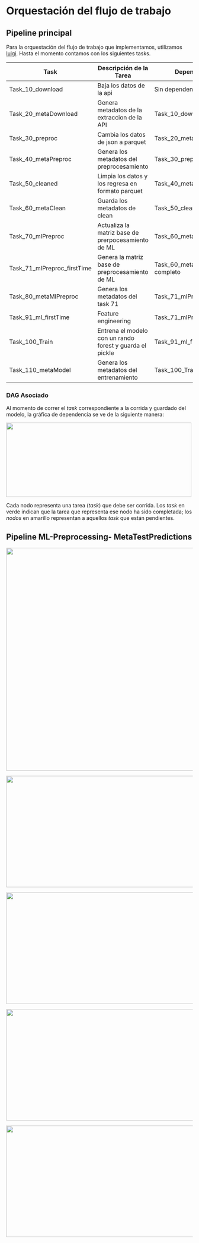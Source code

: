 # Orquestación del flujo de trabajo {#orquestacion}


## Pipeline principal

<div align="justify">

Para la orquestación del flujo de trabajo que implementamos, utilizamos [luigi](https://luigi.readthedocs.io/en/stable/index.html). Hasta el momento contamos con los siguientes tasks.

|Task| Descripción de la Tarea| Dependencias|
|-|-|-|
|Task_10_download |Baja los datos de la api | Sin dependencias|
|Task_20_metaDownload | Genera metadatos de la extraccion de la API |Task_10_download|
|Task_30_preproc|Cambia los datos de json a parquet| Task_20_metaDownload|
|Task_40_metaPreproc | Genera los metadatos del preprocesamiento| Task_30_preproc|
|Task_50_cleaned|Limpia los datos y los regresa en formato parquet|Task_40_metaPreproc|
Task_60_metaClean |Guarda los metadatos de clean| Task_50_cleaned|
Task_70_mlPreproc | Actualiza la matriz base de prerpocesamiento de ML|Task_60_metaClean|
|Task_71_mlPreproc_firstTime|Genera la matriz base de preprocesamiento de ML|Task_60_metaClean completo|
|Task_80_metaMlPreproc|Genera los metadatos del task 71|Task_71_mlPreproc_firstTime|
|Task_91_ml_firstTime|Feature engineering |Task_71_mlPreproc_firstTime|
|Task_100_Train |Entrena el modelo con un rando forest y guarda el pickle|Task_91_ml_firstTime|
|Task_110_metaModel|Genera los metadatos del entrenamiento|Task_100_Train completo|


### DAG Asociado

Al momento de correr el *task* correspondiente a la corrida y guardado del modelo, la gráfica de dependencia se ve de la siguiente manera:

<div align="center">

<image width="500" height="200" src="./images/dag_fromModel.png">


</div>

Cada nodo representa una tarea (*task*) que debe ser corrida. Los *task* en verde indican que la tarea que representa ese nodo ha sido completada; los *nodos* en amarillo representan a aquellos *task* que están pendientes.  




## Pipeline ML-Preprocessing- MetaTestPredictions

<div align="center">

<image width="600" height="600" src="./images/iv_pipeline.png">


<image width="600" height="300" src="./images/i_pipeline.png">

<image width="600" height="300" src="./images/ii_pipeline.png">

<image width="600" height="300" src="./images/iii_pipeline.png">

<image width="600" height="300" src="./images/iv_pipeline.png">


</div>
</div>
